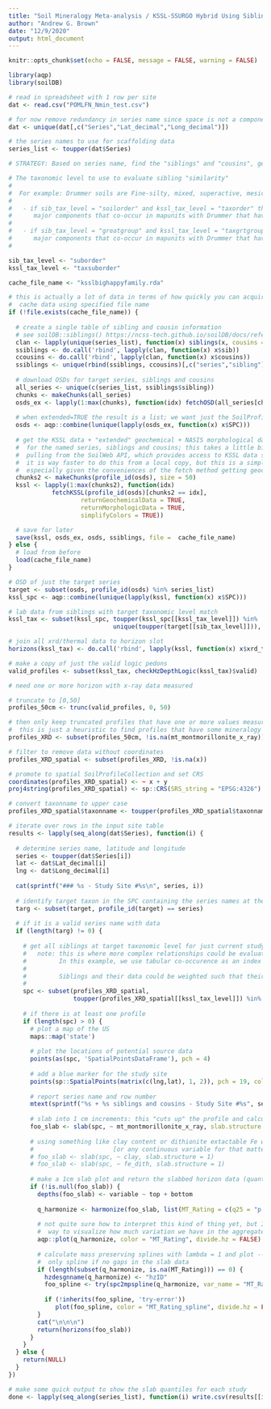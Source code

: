 ```yaml
---
title: "Soil Mineralogy Meta-analysis / KSSL-SSURGO Hybrid Using Siblings/Cousins and Taxonomy for Data Aggregation"
author: "Andrew G. Brown"
date: "12/9/2020"
output: html_document
---
```


```r
knitr::opts_chunk$set(echo = FALSE, message = FALSE, warning = FALSE)
```

```r
library(aqp)
library(soilDB)

# read in spreadsheet with 1 row per site
dat <- read.csv("POMLFN_Nmin_test.csv")

# for now remove redundancy in series name since space is not a component of data aggregation
dat <- unique(dat[,c("Series","Lat_decimal","Long_decimal")])

# the series names to use for scaffolding data
series_list <- toupper(dat$Series)

# STRATEGY: Based on series name, find the "siblings" and "cousins", get their lab data from SoilWeb snapshot, filter the lab data based on some constraint (such as taxonomy or space), aggregate data of interest (TODO: more) and output graphical and tabular results for inspection of related data for each study site.

# The taxonomic level to use to evaluate sibling "similarity"
# 
#  For example: Drummer soils are Fine-silty, mixed, superactive, mesic Typic Endoaquolls
#  
#   - if sib_tax_level = "soilorder" and kssl_tax_level = "taxorder" then the selected siblings would be 
#      major components that co-occur in mapunits with Drummer that have Soil Order "Mollisols"
#      
#   - if sib_tax_level = "greatgroup" and kssl_tax_level = "taxgrtgroup" then the selected siblings would be 
#      major components that co-occur in mapunits with Drummer that have Soil Great Group "Endoaquolls"
# 

sib_tax_level <- "suborder"
kssl_tax_level <- "taxsuborder"

cache_file_name <- "ksslbighappyfamily.rda"

# this is actually a lot of data in terms of how quickly you can acquire it from public APIs
#  cache data using specified file name
if (!file.exists(cache_file_name)) {
  
  # create a single table of sibling and cousin information 
  # see soilDB::siblings() https://ncss-tech.github.io/soilDB/docs/reference/siblings.html
  clan <- lapply(unique(series_list), function(x) siblings(x, cousins = TRUE))
  ssiblings <- do.call('rbind', lapply(clan, function(x) x$sib))
  ccousins <- do.call('rbind', lapply(clan, function(x) x$cousins))
  ssiblings <- unique(rbind(ssiblings, ccousins)[,c("series","sibling")])
  
  # download OSDs for target series, siblings and cousins
  all_series <- unique(c(series_list, ssiblings$sibling))
  chunks <- makeChunks(all_series)
  osds_ex <- lapply(1:max(chunks), function(idx) fetchOSD(all_series[chunks == idx], extended = TRUE))
  
  # when extended=TRUE the result is a list; we want just the SoilProfileCollection for now
  osds <- aqp::combine(lunique(lapply(osds_ex, function(x) x$SPC)))
  
  # get the KSSL data + "extended" geochemical + NASIS morphological data
  #  for the named series, siblings and cousins; this takes a little bit! 
  #  pulling from the SoilWeb API, which provides access to KSSL data snapshot.
  #  it is way faster to do this from a local copy, but this is a simpler way to aquire
  #  especially given the conveniences of the fetch method getting geochemical, morphologic and colors etc.
  chunks2 <- makeChunks(profile_id(osds), size = 50)
  kssl <- lapply(1:max(chunks2), function(idx) 
            fetchKSSL(profile_id(osds)[chunks2 == idx], 
                    returnGeochemicalData = TRUE, 
                    returnMorphologicData = TRUE, 
                    simplifyColors = TRUE))

  # save for later
  save(kssl, osds_ex, osds, ssiblings, file =  cache_file_name)
} else {
  # load from before
  load(cache_file_name)
}

# OSD of just the target series
target <- subset(osds, profile_id(osds) %in% series_list)
kssl_spc <- aqp::combine(lunique(lapply(kssl, function(x) x$SPC)))

# lab data from siblings with target taxonomic level match
kssl_tax <- subset(kssl_spc, toupper(kssl_spc[[kssl_tax_level]]) %in% 
                             unique(toupper(target[[sib_tax_level]])), ignore.case = TRUE)

# join all xrd/thermal data to horizon slot
horizons(kssl_tax) <- do.call('rbind', lapply(kssl, function(x) x$xrd_thermal))

# make a copy of just the valid logic pedons
valid_profiles <- subset(kssl_tax, checkHzDepthLogic(kssl_tax)$valid)

# need one or more horizon with x-ray data measured

# truncate to [0,50]
profiles_50cm <- trunc(valid_profiles, 0, 50)

# then only keep truncated profiles that have one or more values measured for MT
#  this is just a heuristic to find profiles that have some mineralogy measured in upper 50cm
profiles_XRD <- subset(profiles_50cm, !is.na(mt_montmorillonite_x_ray))

# filter to remove data without coordinates 
profiles_XRD_spatial <- subset(profiles_XRD, !is.na(x))

# promote to spatial SoilProfileCollection and set CRS
coordinates(profiles_XRD_spatial) <- ~ x + y
proj4string(profiles_XRD_spatial) <- sp::CRS(SRS_string = "EPSG:4326")

# convert taxonname to upper case
profiles_XRD_spatial$taxonname <- toupper(profiles_XRD_spatial$taxonname)

# iterate over rows in the input site table
results <- lapply(seq_along(dat$Series), function(i) {
  
  # determine series name, latitude and longitude
  series <- toupper(dat$Series[i])
  lat <- dat$Lat_decimal[i]
  lng <- dat$Long_decimal[i]
  
  cat(sprintf("### %s - Study Site #%s\n", series, i))
  
  # identify target taxon in the SPC containing the series names at the study sites
  targ <- subset(target, profile_id(target) == series)
  
  # if it is a valid series name with data
  if (length(targ) != 0) {
    
    # get all siblings at target taxonomic level for just current study/series name
    #   note: this is where more complex relationships could be evaluated,
    #         In this example, we use tabular co-occurence as an index of soil spatial patterns and similarity AKA "siblings"
    #         
    #         Siblings and their data could be weighted such that their influence is lower if they are more "distant" from study site
    #         
    spc <- subset(profiles_XRD_spatial, 
                  toupper(profiles_XRD_spatial[[kssl_tax_level]]) %in% toupper(targ[[sib_tax_level]]))
    
    # if there is at least one profile
    if (length(spc) > 0) {
      # plot a map of the US
      maps::map('state')
      
      # plot the locations of potential source data
      points(as(spc, 'SpatialPointsDataFrame'), pch = 4)
      
      # add a blue marker for the study site
      points(sp::SpatialPoints(matrix(c(lng,lat), 1, 2)), pch = 19, col = "BLUE", cex = 1)
      
      # report series name and row number
      mtext(sprintf("%s + %s siblings and cousins - Study Site #%s", series, unique(spc[[kssl_tax_level]]), i))
      
      # slab into 1 cm increments: this "cuts up" the profile and calculates quantiles across each slice
      foo_slab <- slab(spc, ~ mt_montmorillonite_x_ray, slab.structure = 1)
      
      # using something like clay content or dithionite extactable Fe will have much better data coverage than e.g. XRD
      #                      [or any continuous variable for that matter]
      # foo_slab <- slab(spc, ~ clay, slab.structure = 1)
      # foo_slab <- slab(spc, ~ fe_dith, slab.structure = 1)
      
      # make a 1cm slab plot and return the slabbed horizon data (quantiles in 1cm increments for MT measurement)
      if (!is.null(foo_slab)) {
        depths(foo_slab) <- variable ~ top + bottom
        
        q_harmonize <- harmonize(foo_slab, list(MT_Rating = c(q25 = "p.q25", q50 = "p.q50", q75 = "p.q75")))
        
        # not quite sure how to interpret this kind of thing yet, but I thought it would be a good 
        #  way to visualize how much variation we have in the aggregate XRD / other lab data
        aqp::plot(q_harmonize, color = "MT_Rating", divide.hz = FALSE)
        
        # calculate mass preserving splines with lambda = 1 and plot -- conceptual
        #  only spline if no gaps in the slab data
        if (length(subset(q_harmonize, is.na(MT_Rating))) == 0) {
          hzdesgnname(q_harmonize) <- "hzID"
          foo_spline <- try(spc2mpspline(q_harmonize, var_name = "MT_Rating", lam = 1))
          
          if (!inherits(foo_spline, 'try-error'))
             plot(foo_spline, color = "MT_Rating_spline", divide.hz = FALSE)
        }
        cat("\n\n\n")
        return(horizons(foo_slab))
      }    
    }
  } else {
    return(NULL)
  }    
})

# make some quick output to show the slab quantiles for each study
done <- lapply(seq_along(series_list), function(i) write.csv(results[[i]], sprintf("%s_%s.csv", series_list[[i]], i)))
```
